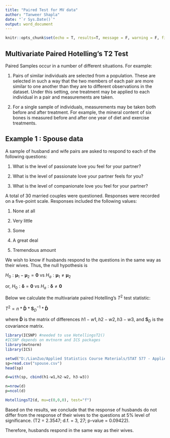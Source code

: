---
title: "Paired Test for MV data"
author: "Tanweer Shapla"
date: "`r Sys.Date()`"
output: word_document
---

```{r setup, include=FALSE}
knitr::opts_chunk$set(echo = T, results=T, message = F, warning = F, fig.show = "nohide", comment="")
```

## Multivariate Paired Hotelling's T2 Test 

Paired Samples occur in a number of different situations. For example:

1. Pairs of similar individuals are selected from a population. These are selected in such a way that the two members of each pair are more similar to one another than they are to different observations in the dataset. Under this setting, one treatment may be applied to each individual in a pair and measurements are taken. 

2. For a single sample of individuals, measurements may be taken both before and after treatment. For example, the mineral content of six bones is measured before and after one year of diet and exercise treatments.

## Example 1 : Spouse data


A sample of husband and wife pairs are asked to respond to each of the following questions:

1. What is the level of passionate love you feel for your partner?

2. What is the level of passionate love your partner feels for you?

3. What is the level of companionate love you feel for your partner?


A total of 30 married couples were questioned. Responses were recorded on a five-point scale. Responses included the following values:

1. None at all

2. Very little

3. Some

4. A great deal

5. Tremendous amount

We wish to know if husbands respond to the questions in the same way as their wives. Thus, the null hypothesis is 

$H_0:\bm \mu_1-\bm \mu_2=\bm 0$ vs $H_a:\bm \mu_1 \ne \bm \mu_2$

or, $H_0:\bm \delta =\bm 0$ vs $H_a:\bm \delta \ne \bm 0$

Below we calculate the multivariate paired Hotelling's $T^2$ test statistic:

$T^2=n*\bm \bar D * \bm S_D^{-1}*\bm \bar D$

where $\bm \bar D$ is the matrix of differences $h1-w1,h2-w2, h3-w3$, and $\bm S_D$ is the covariance matrix. 

```{r}
library(ICSNP) #needed to use HotellingsT2()
#ICSNP depends on mvtnorm and ICS packages
library(mvtnorm)
library(ICS)

setwd("D:/LianZuo/Applied Statistics Course Materials/STAT 577 - Applied Multivariate Statistics/data-577")
sp=read.csv("spouse.csv")
head(sp)

d=with(sp, cbind(h1-w1,h2-w2, h3-w3))

n=nrow(d)
p=ncol(d)

HotellingsT2(d, mu=c(0,0,0), test="f")

```

Based on the results, we conclude that the response of husbands do not differ from the response of their wives to the questions at 5% level of significance. (T2 = 2.3547; d.f. = 3, 27; p-value = 0.09422).

Therefore, husbands respond in the same way as their wives. 





